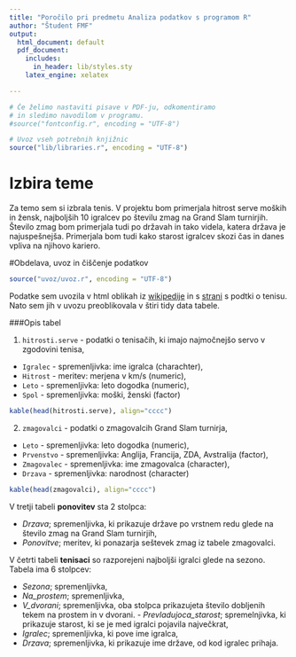 ```yaml
---
title: "Poročilo pri predmetu Analiza podatkov s programom R"
author: "Študent FMF"
output:
  html_document: default
  pdf_document:
    includes:
      in_header: lib/styles.sty
    latex_engine: xelatex

---
```


```r
# Če želimo nastaviti pisave v PDF-ju, odkomentiramo
# in sledimo navodilom v programu.
#source("fontconfig.r", encoding = "UTF-8")

# Uvoz vseh potrebnih knjižnic
source("lib/libraries.r", encoding = "UTF-8")
```

# Izbira teme



Za temo sem si izbrala tenis. V projektu bom primerjala hitrost serve moških in žensk, najboljših 10 igralcev po številu zmag na Grand Slam turnirjih. Število zmag bom primerjala tudi po državah in tako videla, katera država je najuspešnejša. Primerjala bom tudi kako starost igralcev skozi čas in danes vpliva na njihovo kariero. 

#Obdelava, uvoz in čiščenje podatkov

```r
source("uvoz/uvoz.r", encoding = "UTF-8")
```

Podatke sem uvozila v html oblikah iz [wikipedije](https://en.wikipedia.org/wiki/List_of_Grand_Slam_men%27s_singles_champions) in s [strani](http://www.ultimatetennisstatistics.com/seasons) s podtki o tenisu. Nato sem jih v uvozu preoblikovala v štiri tidy data tabele. 

###Opis tabel


1. `hitrosti.serve` - podatki o tenisačih, ki imajo najmočnejšo servo v zgodovini tenisa,
  - `Igralec` - spremenljivka: ime igralca (charachter),
  - `Hitrost` - meritev: merjena v km/s (numeric),
  - `Leto` - spremenljivka: leto dogodka (numeric),
  - `Spol` - spremenljivka: moški, ženski (factor)
  

```r
kable(head(hitrosti.serve), align="cccc")

```

2. `zmagovalci` - podatki o zmagovalcih Grand Slam turnirja,
  - `Leto` - spremenljivka: leto dogodka (numeric),
  - `Prvenstvo` - spremenljivka: Anglija, Francija, ZDA, Avstralija (factor),
  - `Zmagovalec` - spremenljivka: ime zmagovalca (character),
  - `Drzava` - spremenljivka: narodnost (character)


```r
kable(head(zmagovalci), align="cccc")

```

V tretji tabeli **ponovitev** sta 2 stolpca:

- *Drzava*; spremenljivka, ki prikazuje države po vrstnem redu glede na število zmag na Grand Slam turnirjih,
- *Ponovitve*; meritev, ki ponazarja seštevek zmag iz tabele zmagovalci.

V četrti tabeli **tenisaci** so razporejeni najboljši igralci glede na sezono. Tabela ima 6 stolpcev:

- *Sezona*; spremenljivka,
- *Na_prostem*; spremenljivka,
- *V_dvorani*; spremenljivka, oba stolpca prikazujeta število dobljenih tekem na prostem in v dvorani. - *Prevladujoca_starost*; spremelnjivka, ki prikazuje starost, ki se je med igralci pojavila največkrat,
- *Igralec*; spremenljivka, ki pove ime igralca, 
- *Drzava*; spremenljivka, ki prikazuje ime države, od kod igralec prihaja.


